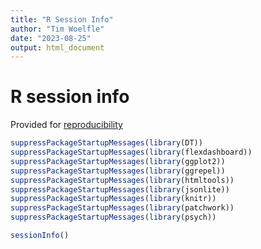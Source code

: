 ```yaml
---
title: "R Session Info"
author: "Tim Woelfle"
date: "2023-08-25"
output: html_document
---
```


# R session info

Provided for [reproducibility](https://the-turing-way.netlify.app/reproducible-research/overview/overview-definitions.html)

```r
suppressPackageStartupMessages(library(DT))
suppressPackageStartupMessages(library(flexdashboard))
suppressPackageStartupMessages(library(ggplot2))
suppressPackageStartupMessages(library(ggrepel))
suppressPackageStartupMessages(library(htmltools))
suppressPackageStartupMessages(library(jsonlite))
suppressPackageStartupMessages(library(knitr))
suppressPackageStartupMessages(library(patchwork))
suppressPackageStartupMessages(library(psych))

sessionInfo()
```
